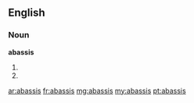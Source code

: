 ==English==

===Noun===
'''abassis'''
{{rfd|first sense as in the singular}}
# {{alternative spelling of|abassi}}
# {{plural of|abassi}}

[[ar:abassis]]
[[fr:abassis]]
[[mg:abassis]]
[[my:abassis]]
[[pt:abassis]]